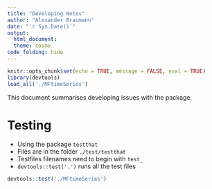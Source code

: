 ```yaml
---
title: "Developing Notes"
author: "Alexander Braumann"
date: "`r Sys.Date()`"
output: 
  html_document:
  theme: cosmo
code_folding: hide
---
```

  
```r
knitr::opts_chunk$set(echo = TRUE, message = FALSE, eval = TRUE)
library(devtools)
load_all('./MFtimeSeries')
```

This document summarises developing issues with the package.


# Testing 

- Using the package `testthat`
- Files are in the folder `./test/testthat`
- Testfiles filenames need to begin with `test_`
- `devtools::test('.')` runs all the test files

```r
devtools::test('./MFtimeSeries')
```

